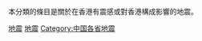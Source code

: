 本分類的條目是關於在香港有震感或對香港構成影響的地震。

[[Category:香港地理|地震]]
[[Category:香港自然災害|地震]]
[[Category:中国各省地震‎|Category:中国各省地震‎]]